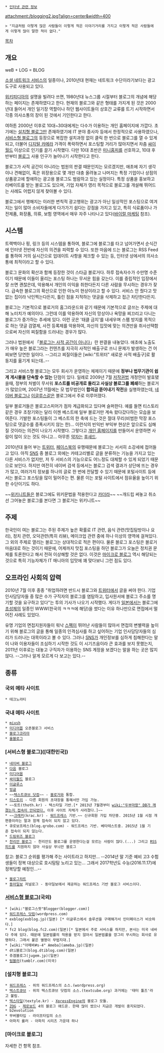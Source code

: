 * [[인터넷 관련 정보]]

attachment:/blogging2.jpg?align=center&width=400

 > "지금처럼 이렇게 많은 사람들이 이렇게 적은 이야기거리를 가지고 이렇게 적은 사람들에게 이렇게 많이 말한 적이 없다."

[[목차]]
== 개요 ==
weB + LOG = BLOG

[[소셜 네트워크 서비스]]의 일종이나, 2010년대 현재는 네트워크 수단이라기보다는 광고 도구로 사용되고 있다.

[[위키피디아]]의 설명을 빌려다 쓰면, 1980년대 뉴스그룹 시절부터 블로그의 개념에 해당하는 페이지는 존재하였다고 한다. 현재의 블로그와 같은 형태를 가지게 된 것은 2000년대 들어서 개인 일기장 역할이나 하던 웹사이트들이 상호간 교류를 트기 시작하면서 각종 의사소통의 장이 된 것에서 기인한다고 한다.

여하튼 2000년 이후로 10대~30대에게는 다수가 이용하는 개인 홈페이지에 가깝다. 초기에는 [[설치형 블로그]]만 존재하였기에 IT 분야 종사자 등에서 한정적으로 사용하였으나, [[서비스형 블로그]]의 등장으로 복잡한 설치과정 없이 클릭 한 번으로 블로그를 열 수 있게 되고, 더불어 [[디지털 카메라]] 가격이 폭락하면서 포스팅할 거리가 많아지면서 차츰 [[싸이월드]] 이상으로 인기를 끌기 시작했다. 다만 10대 초반은 [[미니홈피]]를 선호하고, 10대 후반부터 [[블로그]] 사용 인구가 늘어나기 시작한다고 한다.

블로그가 사적 공간이 아니라는 법원의 판결 때문인지는 모르겠지만, 애초에 자기 생각이나 견해없이, 혹은 위장용으로 몇 개만 대충 올려놓고 나머지는 특정 기업이나 상점의 상품광고에 할애하는 광고용 블로그도 범람하고 있는 실정이다. 특정 상품을 홍보하고 리베이트를 받는 블로그도 있으며, 기업 자체가 영리 목적으로 블로그를 개설해 뛰어드는 사례도 어렵지 않게 찾아볼 수 있다.

블로그에서 행해지는 이러한 변칙적 광고행위는 광고가 아닌 일상적인 포스팅으로 여겨지는 일이 많아 소비자들에게 다가가기 쉽다는 강점을 가지고 있고, 특히 식료품이나 가전제품, 화장품, 의류, 보험 영역에서 매우 자주 나타나고 있다([[바이럴 마케팅]] 참조).

== 시스템 ==
트랙백이나 핑, 링크 등의 시스템을 통하여, 블로그에 블로그를 타고 넘어가면서 순식간에 인터넷 전반에 자신의 의견을 피력할 수 있다. 또한 마음에 드는 블로그는 RSS Feed를 통하여 거의 실시간으로 업데이트 사항을 체크할 수 있는 등, 인터넷 상에서의 의사소통에 최적이라고 할 수 있다.

블로그 문화의 확산과 함께 등장한 것이 스타급 블로거다. 하루 접속자수가 수만명 수준이기 때문에 이들이 올리는 포스팅 하나는 무서운 힘을 갖는다. 이를 중립적인 입장에서 잘 쓰면 괜찮은데, 악용해서 개인의 이익을 취한다든지 다른 사람을 무시하는 경우가 잦다. 급속한 블로그의 확산으로 인한 아노미 현상이라고 할 수 있다. 서비스 안 줬다고 맛없는 집이라 낙인찍는다든지, 틀린 점을 지적하는 댓글을 삭제하고 접근 차단한다든지.

블로그는 기본적으로 블로거의 홈그라운드와 같기 때문에 기본적으로 글쓰는 주제에 대해 노터치가 예의이다. 그런데 이를 악용하여 자신의 망상이나 욕망을 찌끄리고 다니는 블로그가 증가하는 추세에 있다. 이런 곳은 '태클 금지'를 내세우며 스팸 방지를 목적으로 하는 댓글 검열제, 사전 등록제를 악용하여, 자신의 입맛에 맞는 의견만을 취사선택함으로써 자신의 찌질함을 드러내는 경우가 많다.

그러나 법원에서 「[http://isplus.live.joinsmsn.com/news/article/article.asp?total_id=4632973&cloc= 블로그는 사적 공간이 아니다]」란 판결을 내놓았다. 애초에 노출도가 매우 높은 블로그라는 컨텐츠를 지극히 사적인 배출구로 쓰니 문제가 발생하는 건 어찌보면 당연한 일이다. --그리고 찌질이들은 [wiki:"트위터" 새로운 사적 배출구]로 활동지를 옮기게 되는데..--

그리고 서비스형 블로그는 모두 회사가 운영하는 체제이기 때문에 '''정부나 법무기관이 쉽게 게시물을 단속할 수 있는''' 단점이 있다. 일례로 2009년 7월 [[저작권법]] 개정안이 발효됐을때, 정부의 처벌이 무서워 '''포스트를 비공개로 돌리고 사실상 블로그를 폐쇄'''하는 블로거가 많았으며, 2007년 11월에는 모 법무법인이 '''합의금 뜯어내기 작전'''을 실행하였는데, [[네이버 블로그]]나 [[이글루스]]같은 블로그에서 주로 이루어졌다.

일부 블로거들은 블로고스피어가 점차 계급화되고 있다며 슬퍼한다. 예를 들면 티스토리같은 경우 초창기와는 달리 이젠 베스트에 일부 블로거만 계속 왔다갔다하는 모습을 보여준다. 기발한 포스팅들이 그 베스트의 한 축에 드는 것은 절대 무리(비범한 막장 포스팅으로 댓글수를 증폭시키지 않는 한)... 이런식의 빈익빈 부익부 현상은 앞으로도 심해질 것이라는 의견이 나오기 시작했다. 그렇다고 [[개인 홈페이지]]를 만들어서 운영하면 사람이 많이 오는 것도 아니고... 아무튼 [[약자]]는 [[후새드]].

2010년대 들어 부는 [[트위터]], [[페이스북]]의 유행때문에 블로그는 서서히 소강세에 접어들고 있다. 아직 [[SNS]] 중 블로그 외에는 카테고리별로 글을 분류하는 기능을 가지고 있는 다른 서비스가 없지만, 저 두 서비스의 기능으로도 어느정도 대체할 수 있게 되었기 때문으로 보인다. 하지만 여전히 네이버 검색 등에서는 블로그 검색 결과가 상단에 뜨는 경우가 많고, 여러가지 정보를 하나의 글로 한 번에 전달할 수 있기 때문에 포털사이트 등에서는 블로그 포스팅을 많이 밀어주는 편. 물론 이는 포털 사이트에서 점유율을 높이기 위한 수단이기도 하다.

~~[[위키니트]]들은 블로그에도 위키문법을 적용한다고 [[카더라]]~~ ~~개드립 써놓고 취소선 그어놓은 블로그를 본다면 그 블로거는 위키니트~~

== 주제 ==
한국인이 여는 블로그는 주된 주제가 높은 확률로 IT 관련, 음식 관련(맛집탐방이나 요리), 정치 관련, 오덕관련(특히 리뷰), 메이크업 관련 중에 하나 이상의 영역에 걸쳐있다. 그 외의 주제로 열리는 블로그는 상대적으로 적은 편이다. 물론 블로그 포스팅은 블로거 마음대로 하는 것이기 때문에, 어제까지 맛집 포스팅을 하던 블로그가 오늘은 정치권 문제를 토론한다고 해서 전혀 이상해할 것은 없다. 이것은 [[마이크로 블로그]] 역시 해당되는 것으로 특히 기능자체가 IT 매니아의 입맛에 꽤 맞다보니 그런 점도 있다.
== 오프라인 사회의 압력 == 
2010년 7월 이후 종종 "취업하려면 반드시 블로그와 [[트위터]]에서 글을 써야 한다. 기업 인사담당자들 중 많은 수가 구직자의 블로그를 염탐하고, 입사원서에 블로그 주소를 명기할 것을 요구하고 있다"는 투의 기사가 나오기 시작했다. 게다가 [[일본]]에서는 블로그에 [[초성체]]의 일종인 WWW(한국의 ㅋㅋㅋ에 해당)을 썼다는 이유 하나만으로 면접에서 떨어진 사례도 있었다.

유명 기업의 면접지원자들이 워낙 [[스펙]]이 뛰어난 사람들이 많아서 면접의 변별력을 높이기 위해 블로그의 글을 통해 일종의 인격심사를 하고 싶어하는 기업 인사담당자들의 심리가 드러나는 대목이라고 볼 수 있다. 그러나 [[SNS]]가 개인정보를 심하게 침해한다는 말이 나와 이용자들이 조심하기 시작한 것도 이 시기즈음이라 큰 효과를 보지 못했는지, 2011년 이후로는 대놓고 구직자가 이용하는 SNS 계정을 보겠다는 말을 하는 곳은 많지 않다. --그러나 알게 모르게 다 보고는 있다.--
== 종류 ==

=== 국외 메타 사이트 ===
 * 테크노라티

=== 국내 메타 사이트 ===
 * [[mixsh]]
 * [[미디어몹]] 오픈블로그 서비스
 * [[블로그코리아]]
 * [[올블로그]]

=== [서비스형 블로그]([대한민국]) ===
 * [[네이버 블로그]]
 * [[다음]] 블로그
 * [[미디어몹]]
 * [[싸이월드]] 블로그
 * [[이글루스]]
 * [[빙글]]
 * ~~[[텍스트큐브 닷컴]]~~ - [[블로거]]와 통합.
 * [[티스토리]] - 다른 회원의 초대장을 통해서만 가입 가능.
 * ~~토트(thoth.kr) - 텍스타일 기반.[* 2013년 7월경부터 [[wiki:"두부마왕" DB가 깨졌는지 접속이 안되었다.]] 이후 사이트 자체가 사라졌다.]~~
 * ~~[[크래커]](krac.kr) - [[워드프레스]] 기반.~~ 신규회원 가입 차단중. 2015년 1월 시점 개편중이라는 말과 함께 접속이 되지 않고 있다.
 * 큐로보프레스(blog.qrobo.com) - 워드프레스 기반. 베타테스트중. 2015년 1월 기준 접속이 되지 않는다.
 * [[드림위즈 블로그]] 
 * [[천리안 블로그]] - 천리안도 블로그를 운영한다는걸 모르는 사람이 많다.(...) 그리고 [[RSS]]피드를 지원하지 않아 사실상 무늬만 블로그
참고: 블로그 순위를 평가해 주는 사이트라고 하지만... --2014년 말 기준 예비 고3 수험생들이 정복 대상으로 호시탐탐 노리고 있는... 그래서 2017학년도 수능(2016.11.17)에 정복당할 예정인...--
 * [[블로그차트]]
 * [[동아일보]] 저널로그 - 동아일보에서 제공하는 워드프레스 기반 블로그 서비스이다.

=== [[서비스형 블로그]](국외) ===
 * [wiki:"블로그스팟"Blogger(blogger.com)]
 * [[워드프레스 닷컴]](wordpress.com)
 * exblog(exblog.jp)(일본) [* 이글루스에서 솔루션을 구매해가서 인터페이스가 비슷하다.]
 * fc2 blog(blog.fc2.com)(일본)[* 일본에서 주로 서비스를 하지만, 본사는 미국 네바다 주에 있다. 때문에 일본법률의 적용을 받지 않아서 일본법률을 깡그리 무시하는 회사로 유명하다. 그래서 붙은 별명이 무법지대.]
 * [wiki:"아메바#s-4" Ameba](ameba.jp)(일본)
 * dti블로그(blog.dtiblog.com)(일본)
 * 쥬겜블로그(jugem.jp)(일본)
 * [[텀블러]](tumblr.com)(미국)

=== [설치형 블로그] ===
 * [[워드프레스]] - 위의 워드프레스의 소스.(wordpress.org)
 * [[텍스트큐브]] - 위의 텍스트큐브 닷컴의 소스.(textcube.org) 과거에는 '태터 툴즈'라고 불림.
 * [[텍스타일]](textyle.kr) - [[XpressEngine]]의 블로그 모듈.
 * [[ZOG]] - [[제로보드]] 4의 블로그 애드온. 한때 많이 썼으나 지금은 개발이 중지되었다.
 * b2evolution
 * 무버블타입 - 라이프타입의 소스
 * 아파치 롤러 - 아파치 시리즈 가운데 하나

=== [마이크로 블로그] ===
자세한 건 항목 참조.
